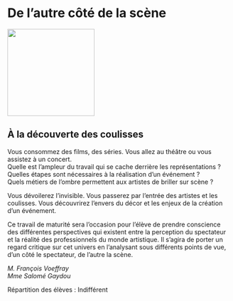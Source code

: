 #  De l’autre côté de la scène

::: {.center data-latex=""}
![](images/de-l-autre-cote-de-la-scene.jpg){height=14em}
:::

## À la découverte des coulisses {-}

Vous consommez des films, des séries. Vous allez au théâtre ou vous
assistez à un concert.  
Quelle est l'ampleur du travail qui se cache derrière les
représentations&nbsp;?   
Quelles étapes sont nécessaires à la réalisation d'un événement&nbsp;?   
Quels métiers de l'ombre permettent aux artistes de briller sur scène&nbsp;?

Vous dévoilerez l'invisible.
Vous passerez par l'entrée des artistes et les coulisses.
Vous découvrirez l'envers du décor et les enjeux de la création d'un
événement.

Ce travail de maturité sera l'occasion pour l'élève de prendre
conscience des différentes perspectives qui existent entre la perception
du spectateur et la réalité des professionnels du monde artistique. Il
s'agira de porter un regard critique sur cet univers en l'analysant sous
différents points de vue, d'un côté le spectateur, de l'autre la scène.

::: {.signature data-latex=""}
_M. François Voeffray_  
_Mme Salomé Gaydou_  
:::
Répartition des élèves : Indifférent